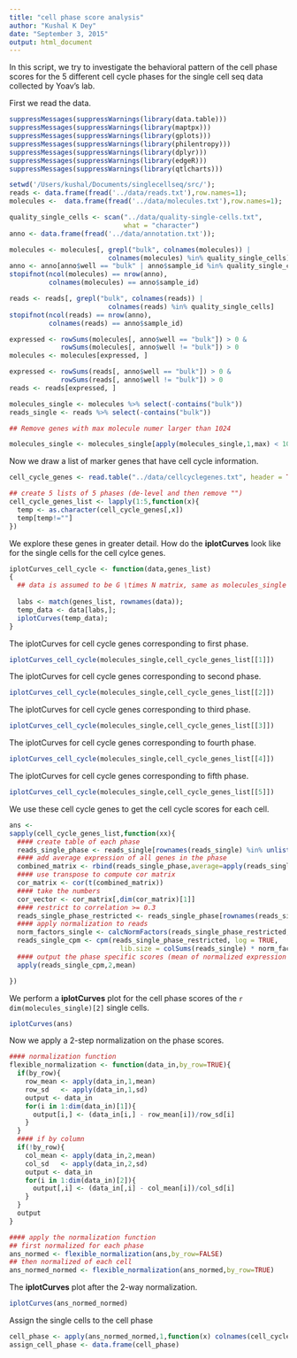 ```yaml
---
title: "cell phase score analysis"
author: "Kushal K Dey"
date: "September 3, 2015"
output: html_document
---
```


In this script, we try to investigate the behavioral pattern of the cell phase scores for the 5 different cell cycle phases for the single cell seq data collected by Yoav's lab.


First we read the data. 

```r
suppressMessages(suppressWarnings(library(data.table)))
suppressMessages(suppressWarnings(library(maptpx)))
suppressMessages(suppressWarnings(library(gplots)))
suppressMessages(suppressWarnings(library(philentropy)))
suppressMessages(suppressWarnings(library(dplyr)))
suppressMessages(suppressWarnings(library(edgeR)))
suppressMessages(suppressWarnings(library(qtlcharts)))


```

```r

setwd('/Users/kushal/Documents/singlecellseq/src/');
reads <- data.frame(fread('../data/reads.txt'),row.names=1);
molecules <-  data.frame(fread('../data/molecules.txt'),row.names=1);

```

```r
quality_single_cells <- scan("../data/quality-single-cells.txt",
                             what = "character")
anno <- data.frame(fread('../data/annotation.txt'));
```

```r
molecules <- molecules[, grepl("bulk", colnames(molecules)) |
                         colnames(molecules) %in% quality_single_cells]
anno <- anno[anno$well == "bulk" | anno$sample_id %in% quality_single_cells, ]
stopifnot(ncol(molecules) == nrow(anno),
          colnames(molecules) == anno$sample_id)

reads <- reads[, grepl("bulk", colnames(reads)) |
                         colnames(reads) %in% quality_single_cells]
stopifnot(ncol(reads) == nrow(anno),
          colnames(reads) == anno$sample_id)
```

```r
expressed <- rowSums(molecules[, anno$well == "bulk"]) > 0 &
             rowSums(molecules[, anno$well != "bulk"]) > 0
molecules <- molecules[expressed, ]

expressed <- rowSums(reads[, anno$well == "bulk"]) > 0 &
             rowSums(reads[, anno$well != "bulk"]) > 0
reads <- reads[expressed, ]

molecules_single <- molecules %>% select(-contains("bulk"))
reads_single <- reads %>% select(-contains("bulk"))

## Remove genes with max molecule numer larger than 1024

molecules_single <- molecules_single[apply(molecules_single,1,max) < 1024,];


```


Now we draw a list of marker genes that have cell cycle information.

```r

cell_cycle_genes <- read.table("../data/cellcyclegenes.txt", header = TRUE, sep="\t")

## create 5 lists of 5 phases (de-level and then remove "")
cell_cycle_genes_list <- lapply(1:5,function(x){
  temp <- as.character(cell_cycle_genes[,x])
  temp[temp!=""]
})


```

We explore these genes in greater detail. How do the **iplotCurves** look like for the single cells for the cell cylce genes. 

```r

iplotCurves_cell_cycle <- function(data,genes_list)
{
  ## data is assumed to be G \times N matrix, same as molecules_single
  
  labs <- match(genes_list, rownames(data));
  temp_data <- data[labs,];
  iplotCurves(temp_data);
}
```


The iplotCurves for cell cycle genes corresponding to first phase.

```r
iplotCurves_cell_cycle(molecules_single,cell_cycle_genes_list[[1]])
```

The iplotCurves for cell cycle genes corresponding to second phase.

```r
iplotCurves_cell_cycle(molecules_single,cell_cycle_genes_list[[2]])
```

The iplotCurves for cell cycle genes corresponding to third phase.

```r
iplotCurves_cell_cycle(molecules_single,cell_cycle_genes_list[[3]])
```

The iplotCurves for cell cycle genes corresponding to fourth phase.

```r
iplotCurves_cell_cycle(molecules_single,cell_cycle_genes_list[[4]])
```

The iplotCurves for cell cycle genes corresponding to fifth phase.

```r
iplotCurves_cell_cycle(molecules_single,cell_cycle_genes_list[[5]])
```

We use these cell cycle genes to get the cell cycle scores for each cell.


```r
ans <-
sapply(cell_cycle_genes_list,function(xx){
  #### create table of each phase
  reads_single_phase <- reads_single[rownames(reads_single) %in% unlist(xx) ,]
  #### add average expression of all genes in the phase
  combined_matrix <- rbind(reads_single_phase,average=apply(reads_single_phase,2,mean))
  #### use transpose to compute cor matrix
  cor_matrix <- cor(t(combined_matrix))
  #### take the numbers
  cor_vector <- cor_matrix[,dim(cor_matrix)[1]]
  #### restrict to correlation >= 0.3 
  reads_single_phase_restricted <- reads_single_phase[rownames(reads_single_phase) %in% names(cor_vector[cor_vector >= 0.3]),]
  #### apply normalization to reads
  norm_factors_single <- calcNormFactors(reads_single_phase_restricted, method = "TMM")
  reads_single_cpm <- cpm(reads_single_phase_restricted, log = TRUE,
                            lib.size = colSums(reads_single) * norm_factors_single)
  #### output the phase specific scores (mean of normalized expression levels in the phase)
  apply(reads_single_cpm,2,mean)

})


```

We perform a **iplotCurves** plot for the cell phase scores of the `r dim(molecules_single)[2] ` single cells.


```r
iplotCurves(ans)
```


Now we apply a 2-step normalization on the phase scores. 

```r

#### normalization function
flexible_normalization <- function(data_in,by_row=TRUE){
  if(by_row){
    row_mean <- apply(data_in,1,mean)
    row_sd   <- apply(data_in,1,sd)
    output <- data_in
    for(i in 1:dim(data_in)[1]){
      output[i,] <- (data_in[i,] - row_mean[i])/row_sd[i]
    }
  }
  #### if by column
  if(!by_row){
    col_mean <- apply(data_in,2,mean)
    col_sd   <- apply(data_in,2,sd)
    output <- data_in
    for(i in 1:dim(data_in)[2]){
      output[,i] <- (data_in[,i] - col_mean[i])/col_sd[i]
    }
  }
  output
}

#### apply the normalization function
## first normalized for each phase
ans_normed <- flexible_normalization(ans,by_row=FALSE)
## then normalized of each cell
ans_normed_normed <- flexible_normalization(ans_normed,by_row=TRUE)

```

The **iplotCurves** plot after the 2-way normalization.

```r
iplotCurves(ans_normed_normed)
```

Assign the single cells to the cell phase

```r
cell_phase <- apply(ans_normed_normed,1,function(x) colnames(cell_cycle_genes)[which.max(x)])
assign_cell_phase <- data.frame(cell_phase)
```


